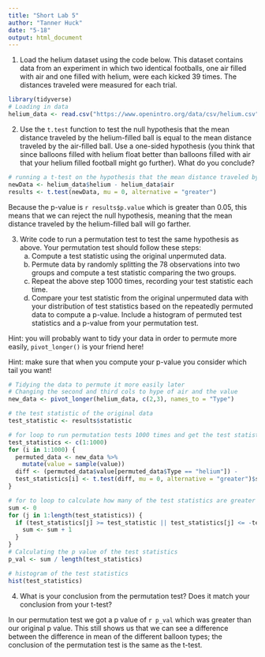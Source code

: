 ---
title: "Short Lab 5"
author: "Tanner Huck"
date: "5-18"
output: html_document
---

1. Load the helium dataset using the code below. This dataset contains data from an experiment in which two identical footballs, one air filled with air and one filled with helium, were each kicked 39 times. The distances traveled were
measured for each trial.

```{r data}
library(tidyverse)
# Loading in data
helium_data <- read.csv("https://www.openintro.org/data/csv/helium.csv")
```

2. Use the `t.test` function to test the null hypothesis that the mean distance traveled by the helium-filled ball is equal to the mean distance traveled by the air-filled ball. Use a one-sided hypothesis (you think that since balloons filled with helium float better than balloons filled with air that your helium filled football might go further). What do you conclude?

```{r t test}
# running a t-test on the hypothesis that the mean distance traveled by the helium-filled ball is equal to the mean distance traveled by the air-filled ball
newData <- helium_data$helium - helium_data$air
results <- t.test(newData, mu = 0, alternative = "greater")
```

Because the p-value is `r results$p.value` which is greater than 0.05, this means that we can reject the null hypothesis, meaning that the mean distance traveled by the helium-filled ball will go farther.

3. Write code to run a permutation test to test the same hypothesis as above. Your permutation test should follow these steps:
    a. Compute a test statistic using the original unpermuted data.
    b. Permute data by randomly splitting the 78 observations into two groups and compute a test statistic comparing the two groups.
    c. Repeat the above step 1000 times, recording your test statistic each time.
    d. Compare your test statistic from the original unpermuted data with your distribution of test statistics based on the repeatedly permuted data to compute a p-value. Include a histogram of permuted test statistics and a p-value from your permutation test. 

Hint: you will probably want to tidy your data in order to permute more easily, `pivot_longer()` is your friend here! 

Hint: make sure that when you compute your p-value you consider which tail you want! 

```{r tidying data}
# Tidying the data to permute it more easily later
# Changing the second and third cols to hype of air and the value 
new_data <- pivot_longer(helium_data, c(2,3), names_to = "Type")
```

```{r permutation test}
# the test statistic of the original data
test_statistic <- results$statistic

# for loop to run permutation tests 1000 times and get the test statistic each time
test_statistics <- c(1:1000)
for (i in 1:1000) {
  permuted_data <- new_data %>%
    mutate(value = sample(value))
  diff <- (permuted_data$value[permuted_data$Type == "helium"]) -       (permuted_data$value[permuted_data$Type == "air"])
  test_statistics[i] <- t.test(diff, mu = 0, alternative = "greater")$statistic
}

# for to loop to calculate how many of the test statistics are greater than the true test statistic
sum <- 0
for (j in 1:length(test_statistics)) {
  if (test_statistics[j] >= test_statistic || test_statistics[j] <= -test_statistic) {
    sum <- sum + 1
  }
}
# Calculating the p value of the test statistics
p_val <- sum / length(test_statistics)

# histogram of the test statistics
hist(test_statistics)
```

4. What is your conclusion from the permutation test? Does it match your conclusion from your t-test? 

In our permutation test we got a p value of `r p_val` which was greater than our original p value. This still shows us that we can see a difference between the difference in mean of the different balloon types; the conclusion of the permutation test is the same as the t-test.